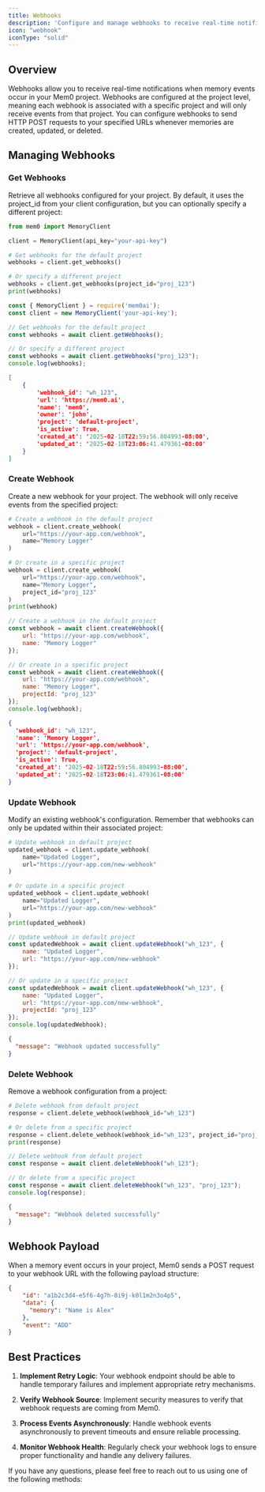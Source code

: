 ```yaml
---
title: Webhooks
description: 'Configure and manage webhooks to receive real-time notifications about memory events'
icon: "webhook"
iconType: "solid"
---
```


## Overview

Webhooks allow you to receive real-time notifications when memory events occur in your Mem0 project. Webhooks are configured at the project level, meaning each webhook is associated with a specific project and will only receive events from that project. You can configure webhooks to send HTTP POST requests to your specified URLs whenever memories are created, updated, or deleted.

## Managing Webhooks

### Get Webhooks

Retrieve all webhooks configured for your project. By default, it uses the project_id from your client configuration, but you can optionally specify a different project:

<CodeGroup>

```python Python
from mem0 import MemoryClient

client = MemoryClient(api_key="your-api-key")

# Get webhooks for the default project
webhooks = client.get_webhooks()

# Or specify a different project
webhooks = client.get_webhooks(project_id="proj_123")
print(webhooks)
```

```javascript JavaScript
const { MemoryClient } = require('mem0ai');
const client = new MemoryClient('your-api-key');

// Get webhooks for the default project
const webhooks = await client.getWebhooks();

// Or specify a different project
const webhooks = await client.getWebhooks("proj_123");
console.log(webhooks);
```

```json Output
[
    {
        'webhook_id': "wh_123",
        'url': 'https://mem0.ai',
        'name': 'mem0',
        'owner': 'john',
        'project': 'default-project',
        'is_active': True,
        'created_at': '2025-02-18T22:59:56.804993-08:00',
        'updated_at': '2025-02-18T23:06:41.479361-08:00'
    }
]

```

</CodeGroup>

### Create Webhook

Create a new webhook for your project. The webhook will only receive events from the specified project:

<CodeGroup>

```python Python
# Create a webhook in the default project
webhook = client.create_webhook(
    url="https://your-app.com/webhook",
    name="Memory Logger"
)

# Or create in a specific project
webhook = client.create_webhook(
    url="https://your-app.com/webhook",
    name="Memory Logger",
    project_id="proj_123"
)
print(webhook)
```

```javascript JavaScript
// Create a webhook in the default project
const webhook = await client.createWebhook({
    url: "https://your-app.com/webhook",
    name: "Memory Logger"
});

// Or create in a specific project
const webhook = await client.createWebhook({
    url: "https://your-app.com/webhook",
    name: "Memory Logger",
    projectId: "proj_123"
});
console.log(webhook);
```

```json Output
{
  'webhook_id': "wh_123",
  'name': 'Memory Logger',
  'url': 'https://your-app.com/webhook',
  'project': 'default-project',
  'is_active': True,
  'created_at': '2025-02-18T22:59:56.804993-08:00',
  'updated_at': '2025-02-18T23:06:41.479361-08:00'
}
```

</CodeGroup>

### Update Webhook

Modify an existing webhook's configuration. Remember that webhooks can only be updated within their associated project:

<CodeGroup>

```python Python
# Update webhook in default project
updated_webhook = client.update_webhook(
    name="Updated Logger",
    url="https://your-app.com/new-webhook"
)

# Or update in a specific project
updated_webhook = client.update_webhook(
    name="Updated Logger",
    url="https://your-app.com/new-webhook"
)
print(updated_webhook)
```

```javascript JavaScript
// Update webhook in default project
const updatedWebhook = await client.updateWebhook("wh_123", {
    name: "Updated Logger",
    url: "https://your-app.com/new-webhook"
});

// Or update in a specific project
const updatedWebhook = await client.updateWebhook("wh_123", {
    name: "Updated Logger",
    url: "https://your-app.com/new-webhook",
    projectId: "proj_123"
});
console.log(updatedWebhook);
```

```json Output
{
  "message": "Webhook updated successfully"
}
```

</CodeGroup>

### Delete Webhook

Remove a webhook configuration from a project:

<CodeGroup>

```python Python
# Delete webhook from default project
response = client.delete_webhook(webhook_id="wh_123")

# Or delete from a specific project
response = client.delete_webhook(webhook_id="wh_123", project_id="proj_123")
print(response)
```

```javascript JavaScript
// Delete webhook from default project
const response = await client.deleteWebhook("wh_123");

// Or delete from a specific project
const response = await client.deleteWebhook("wh_123", "proj_123");
console.log(response);
```

```json Output
{
  "message": "Webhook deleted successfully"
}
```

</CodeGroup>

## Webhook Payload

When a memory event occurs in your project, Mem0 sends a POST request to your webhook URL with the following payload structure:

```json
{
    "id": "a1b2c3d4-e5f6-4g7h-8i9j-k0l1m2n3o4p5",
    "data": {
      "memory": "Name is Alex"
    },
    "event": "ADD"
}
```

## Best Practices

1. **Implement Retry Logic**: Your webhook endpoint should be able to handle temporary failures and implement appropriate retry mechanisms.

2. **Verify Webhook Source**: Implement security measures to verify that webhook requests are coming from Mem0.

3. **Process Events Asynchronously**: Handle webhook events asynchronously to prevent timeouts and ensure reliable processing.

4. **Monitor Webhook Health**: Regularly check your webhook logs to ensure proper functionality and handle any delivery failures.

If you have any questions, please feel free to reach out to us using one of the following methods:

<Snippet file="get-help.mdx" />